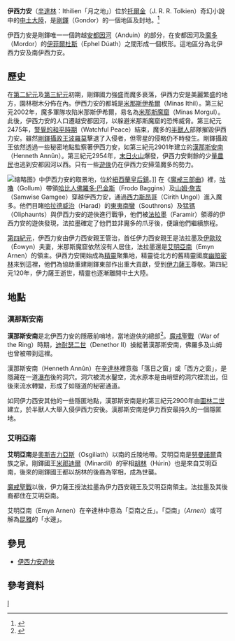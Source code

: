 {{NoteTA
|G1=魔戒
}}
{{Infobox Middle-earth place
|place=伊西力安
|image=Ithilien.jpg
|caption=伊西力安，Matěj Čadil繪。
|alias=
|description=
|location=[[安都因河|安都因河]]與[[黯影山脈|黯影山脈]]之間
|time=[[第二紀元|第二紀元]]—[[第四紀元|第四紀元]]
|founder=伊力西安親王
|books=《[[魔戒|魔戒]]》
}}
'''伊西力安'''（[[辛達林|辛達林]]：Ithilien「月之地」）位於[[托爾金|托爾金]]（J. R. R. Tolkien）奇幻小說中的[[中土大陸|中土大陸]]，是[[剛鐸|剛鐸]]（Gondor）的一個地區及封地。<ref name=":0">{{cite book|title=''The Complete Guide to Middle-earth''|last=Foster|first=Robert|publisher=[[Random_House|Random House]]|year=1978|origyear=1971|isbn=0-345-27547-0}}</ref>

伊西力安是剛鐸唯一一個跨越[[安都因河|安都因河]]（Anduin）的部分，在安都因河及[[魔多|魔多]]（Mordor）的[[伊菲爾杜斯|伊菲爾杜斯]]（Ephel Dúath）之間形成一個楔形。這地區分為北伊西力安及南伊西力安。

==歷史==
在[[第二紀元|第二紀元]]及[[第三紀元|第三紀元]]初期，剛鐸國力強盛而魔多衰落，伊西力安是美麗繁盛的地方，園林樹木分佈在內。伊西力安的都城是[[米那斯伊希爾|米那斯伊希爾]]（Minas Ithil）。第三紀元2002年，魔多軍隊攻陷米那斯伊希爾，易名為[[米那斯魔窟|米那斯魔窟]]（Minas Morgul）。此後，伊西力安的人口遷越安都因河，以躲避米那斯魔窟的恐怖威脅。第三紀元2475年，[[警覺的和平時期|警覺的和平時期]]（Watchful Peace）結束，魔多的[[半獸人_(中土大陸)|半獸人]]部隊摧毀伊西力安。雖然[[剛鐸攝政王|剛鐸攝政王]][[波羅莫_(剛鐸宰相)|波羅莫]]擊退了入侵者，但零星的侵略仍不時發生。剛鐸攝政王依然透過一些秘密地點監察著伊西力安，如第三紀元2901年建立的[[漢那斯安南|漢那斯安南]]（Henneth Annûn）。第三紀元2954年，[[末日火山|末日火山]]爆發，伊西力安剩餘的少量[[農民|農民]]也逃到安都因河以西。只有一些[[伊西力安遊俠|遊俠]]仍在伊西力安掃蕩魔多的勢力。

[[File:NZ220315_Twelve_Mile_Delta_01.jpg|缩略图]]》中伊西力安的取景地，位於[[紐西蘭|紐西蘭]][[皇后鎮_(新西蘭)|皇后鎮]]。]]
在《[[魔戒|魔戒三部曲]]》裡，[[咕嚕|咕嚕]]（Gollum）帶領[[哈比人|哈比人]][[佛羅多·巴金斯|佛羅多·巴金斯]]（Frodo Baggins）及[[山姆·詹吉|山姆·詹吉]]（Samwise Gamgee）穿越伊西力安，通過[[西力斯昂哥|西力斯昂哥]]（Cirith Ungol）進入魔多。他們目睹[[哈拉德威治|哈拉德威治]]（Harad）的[[東夷南蠻|東夷南蠻]]（Southrons）及[[猛獁_(中土大陸)|猛獁]]（Oliphaunts）與伊西力安的遊俠進行戰爭，他們被[[法拉墨|法拉墨]]（Faramir）領導的伊西力安的遊俠發現，法拉墨確定了他們並非魔多的爪牙後，便讓他們繼續旅程。

[[第四紀元|第四紀元]]，伊西力安由伊力西安親王管治，首任伊力西安親王是法拉墨及[[伊歐玟|伊歐玟]]（Éowyn）夫妻，米那斯魔窟依然沒有人居住，法拉墨還是[[艾明亞南|艾明亞南]]（Emyn Arnen）的領主。伊西力安開始成為[[精靈_(中土大陸)|精靈]]聚集地，精靈從北方的舊精靈國度[[幽暗密林|幽暗密林]]來到這裡，他們為協助重建剛鐸東部作出重大貢獻，受到[[伊力薩王|伊力薩王]]尊敬。第四紀元120年，伊力薩王逝世，精靈也逐漸離開中土大陸。

==地點==

=== 漢那斯安南 ===

'''漢那斯安南'''是北伊西力安的隱蔽前哨地，當地遊俠的總部<ref name="克理斯·史密斯">{{Cite book|title=魔戒武器聖戰|last=克理斯·史密斯|publisher=奇幻基地|year=2003年12月|isbn=986-7576-12-8|location=臺北}}</ref>。[[魔戒聖戰|魔戒聖戰]]（War of the Ring）時期，[[迪耐瑟二世|迪耐瑟二世]]（Denethor II）操縱著漢那斯安南，佛羅多及山姆也曾被帶到這裡。

漢那斯安南（Henneth Annûn）在[[辛達林|辛達林]]裡意指「落日之窗」或「西方之窗」，是隱藏在一道[[瀑布|瀑布]]後的洞穴。洞穴被流水鑿空，流水原本是由峭壁的洞穴裡流出，但後來流水轉變，形成了如隧道的秘密通道。

如同伊力西安其他的一些隱匿地點，漢那斯安南是約第三紀元2900年由[[圖林二世|圖林二世]]建立，於半獸人大舉入侵伊西力安後。漢那斯安南是伊力西安最持久的一個隱匿地。

=== 艾明亞南 ===
'''艾明亞南'''是[[奧斯吉力亞斯|奧斯吉力亞斯]]（Osgiliath）以南的丘陵地帶。艾明亞南是[[努曼諾爾|努曼諾爾]]貴族之家。剛鐸國王[[米那迪爾|米那迪爾]]（Minardil）的宰相[[艾明亞南的胡林|胡林]]（Húrin）也是來自艾明亞南，後來的剛鐸國王都以胡林的後裔為宰相，成為世襲。

[[魔戒聖戰|魔戒聖戰]]以後，伊力薩王授法拉墨為伊力西安親王及艾明亞南領主。法拉墨及其後裔都住在艾明亞南。

艾明亞南（Emyn Arnen）在辛達林中意為「亞南之丘」。「亞南」（''Arnen''）或可解為[[昆雅|昆雅]]的「水邊」。

==參見==
* [[伊西力安遊俠|伊西力安遊俠]]

==參考資料==
<references />

[[Category:中土大陸的地理|I]]